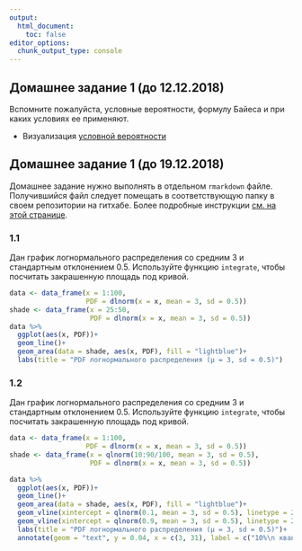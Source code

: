```yaml
---
output:
  html_document:
    toc: false
editor_options: 
  chunk_output_type: console
---
```


## Домашнее задание 1 (до 12.12.2018)
Вспомните пожалуйста, условные вероятности, формулу Байеса и при каких условиях ее применяют.

* Визуализация [условной вероятности](http://setosa.io/conditional/)

## Домашнее задание 1 (до 19.12.2018)
Домашнее задание нужно выполнять в отдельном `rmarkdown` файле. Получившийся файл следует помещать в соответствующую папку в своем репозитории на гитхабе. Более подробные инструкции [см. на этой странице](https://agricolamz.github.io/2019_data_analysis_for_linguists/index.html).

### 1.1
Дан график логнормального распределения со средним 3 и стандартным отклонением 0.5. Используйте функцию `integrate`, чтобы посчитать закрашенную площадь под кривой.

```r
data <- data_frame(x = 1:100,
                   PDF = dlnorm(x = x, mean = 3, sd = 0.5))
shade <- data_frame(x = 25:50,
                    PDF = dlnorm(x = x, mean = 3, sd = 0.5))
data %>% 
  ggplot(aes(x, PDF))+
  geom_line()+
  geom_area(data = shade, aes(x, PDF), fill = "lightblue")+
  labs(title = "PDF логнормального распределения (μ = 3, sd = 0.5)")
```

### 1.2
Дан график логнормального распределения со средним 3 и стандартным отклонением 0.5. Используйте функцию `integrate`, чтобы посчитать закрашенную площадь под кривой.

```r
data <- data_frame(x = 1:100,
                   PDF = dlnorm(x = x, mean = 3, sd = 0.5))
shade <- data_frame(x = qlnorm(10:90/100, mean = 3, sd = 0.5),
                    PDF = dlnorm(x = x, mean = 3, sd = 0.5))

data %>% 
  ggplot(aes(x, PDF))+
  geom_line()+
  geom_area(data = shade, aes(x, PDF), fill = "lightblue")+
  geom_vline(xintercept = qlnorm(0.1, mean = 3, sd = 0.5), linetype = 2)+
  geom_vline(xintercept = qlnorm(0.9, mean = 3, sd = 0.5), linetype = 2)+
  labs(title = "PDF логнормального распределения (μ = 3, sd = 0.5)")+
  annotate(geom = "text", y = 0.04, x = c(3, 31), label = c("10%\n квантиль", "90%\n квантиль"), color = "red")
```
